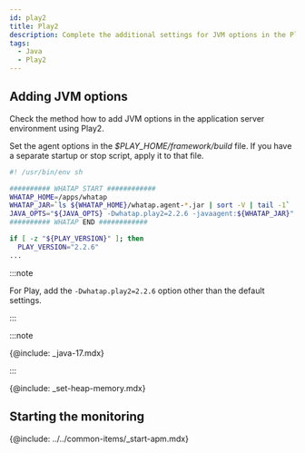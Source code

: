 ```yaml
---
id: play2
title: Play2
description: Complete the additional settings for JVM options in the Play2 application server environment.
tags:
  - Java
  - Play2
---
```


## Adding JVM options

Check the method how to add JVM options in the application server environment using Play2. 

Set the agent options in the _$PLAY_HOME/framework/build_ file. If you have a separate startup or stop script, apply it to that file.

```bash title=$PLAY_HOME/framework/build {6} showLineNumbers
#! /usr/bin/env sh

########## WHATAP START ############
WHATAP_HOME=/apps/whatap
WHATAP_JAR=`ls ${WHATAP_HOME}/whatap.agent-*.jar | sort -V | tail -1`
JAVA_OPTS="${JAVA_OPTS} -Dwhatap.play2=2.2.6 -javaagent:${WHATAP_JAR}"
########## WHATAP END ############

if [ -z "${PLAY_VERSION}" ]; then
  PLAY_VERSION="2.2.6"
...
```

:::note

For Play, add the `-Dwhatap.play2=2.2.6` option other than the default settings.

:::

:::note

{@include: _java-17.mdx}

:::

{@include: _set-heap-memory.mdx}

## Starting the monitoring

{@include: ../../common-items/_start-apm.mdx} 
